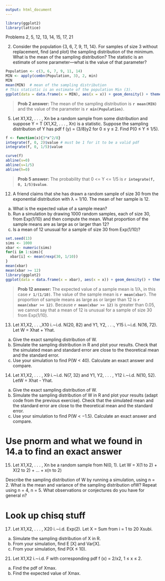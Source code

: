 ```yaml
---
output: html_document
---
```


```r
library(ggplot2)
library(lattice)
```

Problems 2, 5, 12, 13, 14, 15, 17, 21

2. Consider the population {3, 6, 7, 9, 11, 14}. For samples of size 3 without replacement,
find (and plot) the sampling distribution of the minimum. What
is the mean of the sampling distribution? The statistic is an estimate of some
parameter—what is the value of that parameter?

```r
Population <- c(3, 6, 7, 9, 11, 14)
MIN <- apply(combn(Population, 3), 2, min)
MIN
mean(MIN)  # mean of the sampling distribution
# This statistic is an estimate of the population Min (3).
ggplot(data = data.frame(x = MIN), aes(x = x)) + geom_density() + theme_bw()
```

> **Prob 2 answer:** The mean of the sampling distribution is **`r mean(MIN)`** and the value of the parameter is **`r min(Population)`**.


5. Let X1,X2, . . . , Xn be a random sample from some distribution and suppose
Y = T (X1,X2, . . . , Xn) is a statistic. Suppose the sampling distribution of Y
has pdf f (y) = (3/8)y2 for 0 ≤ y ≤ 2. Find P(0 ≤ Y ≤ 1/5).

```r
f <- function(x){3*x^2/8}
integrate(f, 0, 2)$value # must be 1 for it to be a valid pdf
integrate(f, 0, 1/5)$value

curve(f)
abline(v=0)
abline(v=1/5)
abline(h=0)
```

> **Prob 5 answer:** The probability that 0 <= Y <= 1/5 is **`r integrate(f, 0, 1/5)$value`**.

12. A friend claims that she has drawn a random sample of size 30 from the exponential
distribution with λ = 1/10. The mean of her sample is 12.

(a) What is the expected value of a sample mean? <br>
(b) Run a simulation by drawing 1000 random samples, each of size 30, from
Exp(1/10) and then compute the mean. What proportion of the sample
means are as large as or larger than 12? <br>
(c) Is a mean of 12 unusual for a sample of size 30 from Exp(1/10)? <br>

```r
set.seed(13)
sims <- 1000
xbar <- numeric(sims)
for(i in 1:sims){
  xbar[i] <- mean(rexp(30, 1/10))
}
mean(xbar)
mean(xbar >= 12)
library(ggplot2)
ggplot(data = data.frame(x = xbar), aes(x = x)) + geom_density() + theme_bw() + stat_function(fun = dgamma, args = list(30*1, 30/10), lty = "dashed", color = "red")
```

> **Prob 12 answer:** The expected value of a sample mean is 1/λ, in this case **`r 1/(1/10)`**. The value of the sample mean is **`r mean(xbar)`**. The proportion of sample means as large as or larger than 12 is **`r mean(xbar >= 12)`**. Because **`r mean(xbar >= 12)`** is greater than 0.05, we cannot say that a mean of 12 is unusual for a sample of size 30 from Exp(1/10).

13. Let X1,X2, . . .,X10
i.∼i.d. N(20, 82) and Y1, Y2, . . ., Y15
i.∼i.d. N(16, 72). Let
W = Xhat + Yhat.

(a) Give the exact sampling distribution of W.
(b) Simulate the sampling distribution in R and plot your results. Check that
the simulated mean and standard error are close to the theoretical mean and
the standard error.
(c) Use your simulation to find P(W < 40). Calculate an exact answer and
compare.

14. Let X1,X2, . . . , X9
i.∼i.d. N(7, 32) and Y1, Y2, . . . , Y12
i.∼i.d. N(10, 52). LetW = Xhat - Yhat.
(a) Give the exact sampling distribution of W.
(b) Simulate the sampling distribution of W in R and plot your results (adapt
code from the previous exercise). Check that the simulated mean and the
standard error are close to the theoretical mean and the standard error.
(c) Use your simulation to find P(W < −1.5). Calculate an exact answer and
compare.

# Use pnorm and what we found in 14.a to find an exact answer

15. Let X1,X2, . . . , Xn be a random sample from N(0, 1). Let W = X(1 to 2) + X(2 to 2) + ... + x(n to 2)

Describe the sampling distribution of W by running a simulation,
using n = 2. What is the mean and variance of the sampling distribution ofW?
Repeat using n = 4, n = 5. What observations or conjectures do you have for
general n?

# Look up chisq stuff

17. Let X1,X2, . . . , X20 i.∼i.d. Exp(2). Let X = Sum from i = 1 to 20 Xsubi.

(a) Simulate the sampling distribution of X in R.
(b) From your simulation, find E [X] and Var[X].
(c) From your simulation, find P(X ≤ 10).

21. Let X1,X2 i.∼i.d. F with corresponding pdf f (x) = 2/x2, 1 ≤ x ≤ 2.
(a) Find the pdf of Xmax.
(b) Find the expected value of Xmax.

